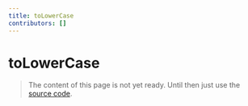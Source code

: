 ```yaml
---
title: toLowerCase
contributors: []
---
```


# toLowerCase

> The content of this page is not yet ready. Until then just use the [source code](https://github.com/fabian-hiller/valibot/blob/main/library/src/transformations/toLowerCase/toLowerCase.ts).
